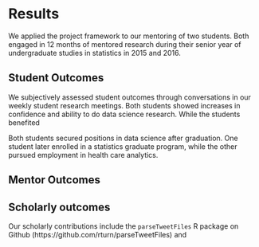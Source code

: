 # Results

We applied the project framework to our mentoring of two students. 
Both engaged in 12 months of mentored research during their senior year of 
undergraduate studies in statistics in 2015 and 2016.


## Student Outcomes

We subjectively assessed student outcomes through conversations in our weekly 
student research meetings. Both students showed increases in confidence and ability to do 
data science research. While the students benefited

Both students secured positions in data science after graduation. 
One student later enrolled in a statistics graduate program, 
while the other pursued employment in health care analytics. 


## Mentor Outcomes



## Scholarly outcomes

Our scholarly contributions include the `parseTweetFiles` R package on Github
(https://github.com/rturn/parseTweetFiles) and 


